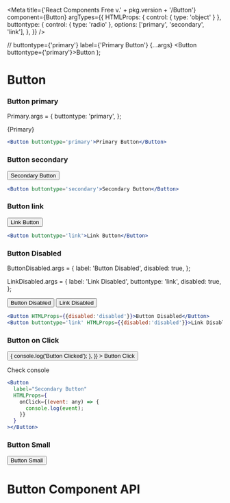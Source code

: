 
<Meta
  title={'React Components Free v.' + pkg.version + '/Button'}
  component={Button}
  argTypes={{
    HTMLProps: { control: { type: 'object' } },
    buttontype: {
      control: { type: 'radio' },
      options: ['primary', 'secondary', 'link'],
    },
  }}
/>

  // buttontype={'primary'} label={'Primary Button'} {...args}
  <Button buttontype={'primary'}>Button</Button>
);

# Button

### Button primary

Primary.args = {
  buttontype: 'primary',
};

<Story name='Primary'>{Primary}</Story>

```jsx
<Button buttontype='primary'>Primary Button</Button>
```

### Button secondary

<Story name='Secondary'>
  <Button buttontype='secondary'>Secondary Button</Button>
</Story>

```jsx
<Button buttontype='secondary'>Secondary Button</Button>
```

### Button link

<Story name='Link'>
  <Button buttontype='link'>Link Button</Button>
</Story>

```jsx
<Button buttontype='link'>Link Button</Button>
```

### Button Disabled

ButtonDisabled.args = {
  label: 'Button Disabled',
  disabled: true,
};

LinkDisabled.args = {
  label: 'Link Disabled',
  buttontype: 'link',
  disabled: true,
};

<Story name='Disabled'>
  <Button HTMLProps={{ disabled: 'disabled' }}>Button Disabled</Button>
</Story>

<Story name='Link Disabled'>
  <Button buttontype='link' HTMLProps={{ disabled: 'disabled' }}>
    Link Disabled
  </Button>
</Story>

```jsx
<Button HTMLProps={{disabled:'disabled'}}>Button Disabled</Button>
<Button buttontype='link' HTMLProps={{disabled:'disabled'}}>Link Disabled</Button>
```

### Button on Click

<Story name='onClick Event'>
  <Button
    HTMLProps={{
      onClick: (event) => {
        console.log('Button Clicked');
      },
    }}
  >
    Button Click
  </Button>
  <p>Check console</p>
</Story>

<!--export const ButtonOnClick = Template.bind({});
ButtonOnClick.args = {
  label: 'Button on click',
};
ButtonOnClick.argTypes = {
  HTMLProps: {onClick: { action: 'clicked' }},
};

<Story name='onClick Event1'>{ButtonOnClick}</Story>
-->

```jsx
<Button
  label="Secondary Button"
  HTMLProps={
    onClick={(event: any) => {
      console.log(event);
    }}
  }
></Button>
```

### Button Small

<Story name='small'>
  <Button size={'small'}>Button Small</Button>
</Story>

# Button Component API

<ArgsTable of={Button} />
